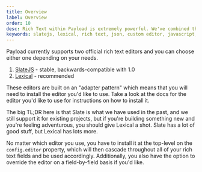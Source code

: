 ```yaml
---
title: Overview
label: Overview
order: 10
desc: Rich Text within Payload is extremely powerful. We've combined the beauty of the Medium editor with the power of the Notion editor all in one place.
keywords: slatejs, lexical, rich text, json, custom editor, javascript, typescript
---
```


Payload currently supports two official rich text editors and you can choose either one depending on your needs.

1. [SlateJS](/docs/rich-text/slate) - stable, backwards-compatible with 1.0
2. [Lexical](/docs/lexical/overview) - recommended

These editors are built on an "adapter pattern" which means that you will need to install the editor you'd like to use. Take a look at the docs for the editor you'd like to use for instructions on how to install it.

The big TL;DR here is that Slate is what we have used in the past, and we still support it for existing projects, but if you're building something new and you're feeling adventurous, you should give Lexical a shot. Slate has a lot of good stuff, but Lexical has lots more.

No matter which editor you use, you have to install it at the top-level on the `config.editor` property, which will then cascade throughout all of your rich text fields and be used accordingly. Additionally, you also have the option to override the editor on a field-by-field basis if you'd like.
